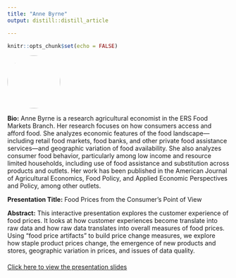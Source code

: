 ```yaml
---
title: "Anne Byrne"
output: distill::distill_article

---
```


```r
knitr::opts_chunk$set(echo = FALSE)
```


:::float-left

<img src="images/Anne_Byrne.jpg" style="width: 120px; height: 120px; object-fit: cover; border-radius: 50%;">

**Bio:** Anne Byrne is a research agricultural economist in the ERS Food Markets Branch. Her research focuses on how consumers access and afford food. She analyzes economic features of the food landscape—including retail food markets, food banks, and other private food assistance services—and geographic variation of food availability. She also analyzes consumer food behavior, particularly among low income and resource limited households, including use of food assistance and substitution across products and outlets. Her work has been published in the American Journal of Agricultural Economics, Food Policy, and Applied Economic Perspectives and Policy, among other outlets.

**Presentation Title:** Food Prices from the Consumer’s Point of View

**Abstract:** This interactive presentation explores the customer experience of food prices. It looks at how customer experiences become translate into raw data and how raw data translates into overall measures of food prices.  Using “food price artifacts” to build price change measures, we explore how staple product prices change, the emergence of new products and stores, geographic variation in prices, and issues of data quality.

:::


<!-- Link to presentation slides -->
<div style="margin-top: 20px;">
  <a href="presentations/7-3_Anne_Byrne.pptx" target="_blank">Click here to view the presentation slides</a>
</div>








